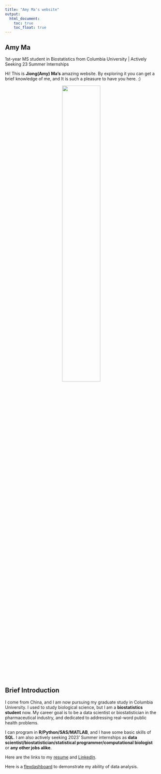 ```yaml
---
title: "Amy Ma's website"
output: 
  html_document:
    toc: true
    toc_float: true
---
```


## Amy Ma

1st-year MS student in Biostatistics from Columbia University | Actively Seeking 23 Summer Internships

Hi! This is **Jiong(Amy) Ma's** amazing website. By exploring it you can get a brief knowledge of me, and It is such a pleasure to have you here. :)

<center>
<img src="images/AmyMaPhoto.jpg" style="width:50%">
</center>

## Brief Introduction

I come from China, and I am now pursuing my graduate study in Columbia University. I used to study biological science, but I am a **biostatistics student** now. My career goal is to be a data scientist or biostatistician in the pharmaceutical industry, and dedicated to addressing real-word public health problems.

I can program in **R/Python/SAS/MATLAB**, and I have some basic skills of **SQL**.
I am also actively seeking 2023' Summer internships as **data scientist/biostatistician/statistical programmer/computational biologist** or **any other jobs alike**.

Here are the links to my [resume](cv.html) and [LinkedIn](https://cn.linkedin.com/in/jiong-m-6818b8218?trk=people-guest_people_search-card).

Here is a [flexdashboard](flexdashboard.html) to demonstrate my ability of data analysis.


